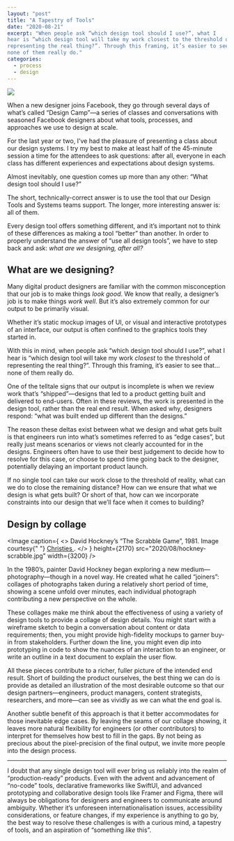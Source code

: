 ```yaml
---
layout: "post"
title: "A Tapestry of Tools"
date: "2020-08-21"
excerpt: "When people ask “which design tool should I use?”, what I
hear is “which design tool will take my work closest to the threshold of
representing the real thing?”. Through this framing, it’s easier to see that…
none of them really do."
categories:
  - process
  - design
---
```


<Image height={300} src="2020/08/tapestry.svg" width={680} />

When a new designer joins Facebook, they go through several days of what’s
called “Design Camp”—a series of classes and conversations with seasoned
Facebook designers about what tools, processes, and approaches we use to design
at scale.

For the last year or two, I’ve had the pleasure of presenting a class about our
design systems. I try my best to make at least half of the 45-minute session a
time for the attendees to ask questions: after all, everyone in each class has
different experiences and expectations about design systems.

Almost inevitably, one question comes up more than any other: “What design tool
should I use?”

The short, technically-correct answer is to use the tool that our Design Tools
and Systems teams support. The longer, more interesting answer is: all of them.

Every design tool offers something different, and it’s important not to think of
these differences as making a tool “better” than another. In order to properly
understand the answer of “use all design tools”, we have to step back and ask:
_what are we designing, after all?_

## What are we designing?

Many digital product designers are familiar with the common misconception that
our job is to make things _look good_. We know that really, a designer’s job is
to make things _work well_. But it’s also extremely common for our output to be
primarily visual.

Whether it’s static mockup images of UI, or visual and interactive prototypes of
an interface, our output is often confined to the graphics tools they started
in.

With this in mind, when people ask “which design tool should I use?”, what I
hear is “which design tool will take my work _closest_ to the threshold of
representing the real thing?”. Through this framing, it’s easier to see that…
none of them really do.

One of the telltale signs that our output is incomplete is when we review work
that’s “shipped”—designs that led to a product getting built and delivered to
end-users. Often in these reviews, the work is presented in the design tool,
rather than the real end result. When asked why, designers respond: “what was
built ended up different than the designs.”

The reason these deltas exist between what we design and what gets built is that
engineers run into what’s sometimes referred to as “edge cases”, but really just
means scenarios or views not clearly accounted for in the designs. Engineers
often have to use their best judgement to decide how to resolve for this case,
or choose to spend time going back to the designer, potentially delaying an
important product launch.

If no single tool can take our work close to the threshold of reality, what can
we do to close the remaining distance? How can we ensure that what we design is
what gets built? Or short of that, how can we incorporate constraints into our
design that we’ll face when it comes to building?

## Design by collage

<Image
  caption={
    <>
            David Hockney’s “The Scrabble Game”, 1981. Image courtesy{" "}
      <a href="https://www.christies.com/lotfinder/prints-multiples/david-hockney-the-scrabble-game-5532678-details.aspx">
                Christies
      </a>
            .
    </>
  }
  height={2170}
  src="2020/08/hockney-scrabble.jpg"
  width={3200}
/>

In the 1980’s, painter David Hockney began exploring a new
medium—photography—though in a novel way. He created what he called “joiners”:
collages of photographs taken during a relatively short period of time, showing
a scene unfold over minutes, each individual photograph contributing a new
perspective on the whole.

These collages make me think about the effectiveness of using a variety of
design tools to provide a collage of design details. You might start with a
wireframe sketch to begin a conversation about content or data requirements;
then, you might provide high-fidelity mockups to garner buy-in from
stakeholders. Further down the line, you might even dip into prototyping in code
to show the nuances of an interaction to an engineer, or write an outline in a
text document to explain the user flow.

All these pieces contribute to a richer, fuller picture of the intended end
result. Short of building the product ourselves, the best thing we can do is
provide as detailed an illustration of the most desirable outcome so that our
design partners—engineers, product managers, content strategists, researchers,
and more—can see as vividly as we can what the end goal is.

Another subtle benefit of this approach is that it better accommodates for those
inevitable edge cases. By leaving the seams of our collage showing, it leaves
more natural flexibility for engineers (or other contributors) to interpret for
themselves how best to fill in the gaps. By not being as precious about the
pixel-precision of the final output, we invite more people into the design
process.

---

I doubt that any single design tool will ever bring us reliably into the realm
of “production-ready” products. Even with the advent and advancement of
“no-code” tools, declarative frameworks like SwiftUI, and advanced prototyping
and collaborative design tools like Framer and Figma, there will always be
obligations for designers and engineers to communicate around ambiguity. Whether
it’s unforeseen internationalisation issues, accessibility considerations, or
feature changes, if my experience is anything to go by, the best way to resolve
these challenges is with a curious mind, a tapestry of tools, and an aspiration
of “something _like_ this”.
